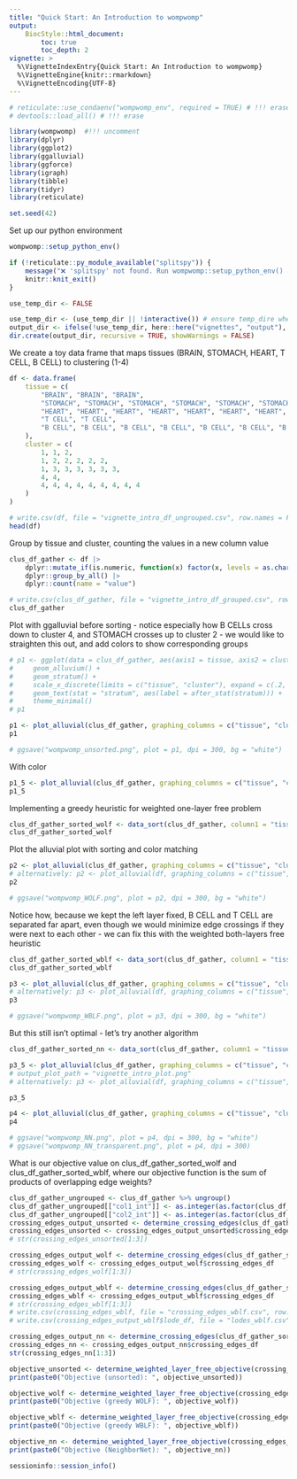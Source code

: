 ```yaml
---
title: "Quick Start: An Introduction to wompwomp"
output:
    BiocStyle::html_document:
        toc: true
        toc_depth: 2
vignette: >
  %\VignetteIndexEntry{Quick Start: An Introduction to wompwomp}
  %\VignetteEngine{knitr::rmarkdown}
  %\VignetteEncoding{UTF-8}
---
```


```r
# reticulate::use_condaenv("wompwomp_env", required = TRUE) # !!! erase
# devtools::load_all() # !!! erase

library(wompwomp)  #!!! uncomment
library(dplyr)
library(ggplot2)
library(ggalluvial)
library(ggforce)
library(igraph)
library(tibble)
library(tidyr)
library(reticulate)

set.seed(42)
```

Set up our python environment
```r
wompwomp::setup_python_env()
```

```r
if (!reticulate::py_module_available("splitspy")) {
    message("❌ 'splitspy' not found. Run wompwomp::setup_python_env() and restart R.")
    knitr::knit_exit()
}
```

```r
use_temp_dir <- FALSE

use_temp_dir <- (use_temp_dir || !interactive()) # ensure temp_dire when non-interactive always
output_dir <- ifelse(!use_temp_dir, here::here("vignettes", "output"), file.path(tempdir(), "vignette_output"))
dir.create(output_dir, recursive = TRUE, showWarnings = FALSE)
```

We create a toy data frame that maps tissues (BRAIN, STOMACH, HEART, T CELL, B CELL) to clustering (1-4)
```r
df <- data.frame(
    tissue = c(
        "BRAIN", "BRAIN", "BRAIN",
        "STOMACH", "STOMACH", "STOMACH", "STOMACH", "STOMACH", "STOMACH",
        "HEART", "HEART", "HEART", "HEART", "HEART", "HEART", "HEART",
        "T CELL", "T CELL",
        "B CELL", "B CELL", "B CELL", "B CELL", "B CELL", "B CELL", "B CELL", "B CELL", "B CELL"
    ),
    cluster = c(
        1, 1, 2,
        1, 2, 2, 2, 2, 2,
        1, 3, 3, 3, 3, 3, 3,
        4, 4,
        4, 4, 4, 4, 4, 4, 4, 4, 4
    )
)

# write.csv(df, file = "vignette_intro_df_ungrouped.csv", row.names = FALSE, quote = FALSE)
head(df)
```

Group by tissue and cluster, counting the values in a new column value
```r
clus_df_gather <- df |>
    dplyr::mutate_if(is.numeric, function(x) factor(x, levels = as.character(sort(unique(x))))) |>
    dplyr::group_by_all() |>
    dplyr::count(name = "value")

# write.csv(clus_df_gather, file = "vignette_intro_df_grouped.csv", row.names = FALSE, quote = FALSE)
clus_df_gather
```


Plot with ggalluvial before sorting - notice especially how B CELLs cross down to cluster 4, and STOMACH crosses up to cluster 2 - we would like to straighten this out, and add colors to show corresponding groups
```r
# p1 <- ggplot(data = clus_df_gather, aes(axis1 = tissue, axis2 = cluster, y = value)) +
#     geom_alluvium() +
#     geom_stratum() +
#     scale_x_discrete(limits = c("tissue", "cluster"), expand = c(.2, .05)) +
#     geom_text(stat = "stratum", aes(label = after_stat(stratum))) +
#     theme_minimal()
# p1

p1 <- plot_alluvial(clus_df_gather, graphing_columns = c("tissue", "cluster"), column_weights = "value", sorting_algorithm = "none", color_boxes = FALSE, color_bands = TRUE, coloring_algorithm = "none", output_plot_path = file.path(output_dir, "intro_unsorted.pdf"), text_size = 15, axis_text_size = 25, axis_text_vjust = 0)
p1

# ggsave("wompwomp_unsorted.png", plot = p1, dpi = 300, bg = "white")
```

With color
```r
p1_5 <- plot_alluvial(clus_df_gather, graphing_columns = c("tissue", "cluster"), column_weights = "value", sorting_algorithm = "none", color_boxes = TRUE, coloring_algorithm = "advanced", resolution = 1, color_bands = TRUE, output_plot_path = file.path(output_dir, "intro_unsorted_matched_colors.pdf"), text_size = 15, axis_text_size = 25, axis_text_vjust = 0)
p1_5
```


Implementing a greedy heuristic for weighted one-layer free problem
```r
clus_df_gather_sorted_wolf <- data_sort(clus_df_gather, column1 = "tissue", column2 = "cluster", column_weights = "value", sorting_algorithm = "greedy_wolf")
clus_df_gather_sorted_wolf
```

Plot the alluvial plot with sorting and color matching
```r
p2 <- plot_alluvial(clus_df_gather, graphing_columns = c("tissue", "cluster"), column_weights = "value", sorting_algorithm = "greedy_wolf", fixed_column = 1, color_bands = TRUE, coloring_algorithm = "advanced", resolution = 1, output_plot_path = file.path(output_dir, "intro_WOLF.pdf"), text_size = 15, axis_text_size = 25, axis_text_vjust = 0)
# alternatively: p2 <- plot_alluvial(df, graphing_columns = c("tissue", "cluster") sorting_algorithm = "greedy_wolf", fixed_column = 1)
p2

# ggsave("wompwomp_WOLF.png", plot = p2, dpi = 300, bg = "white")
```

Notice how, because we kept the left layer fixed, B CELL and T CELL are separated far apart, even though we would minimize edge crossings if they were next to each other - we can fix this with the weighted both-layers free heuristic
```r
clus_df_gather_sorted_wblf <- data_sort(clus_df_gather, column1 = "tissue", column2 = "cluster", column_weights = "value", sorting_algorithm = "greedy_wblf") # output_df_path = "vignette_intro_df_cluster_wblf.csv"
clus_df_gather_sorted_wblf
```

```r
p3 <- plot_alluvial(clus_df_gather, graphing_columns = c("tissue", "cluster"), column_weights = "value", sorting_algorithm = "greedy_wblf", color_bands = TRUE, coloring_algorithm = "advanced", resolution = 1, output_plot_path = file.path(output_dir, "intro_WBLF.pdf"), text_size = 15, axis_text_size = 25, axis_text_vjust = 0) # output_plot_path = "vignette_intro_plot.png"
# alternatively: p3 <- plot_alluvial(df, graphing_columns = c("tissue", "cluster"), sorting_algorithm = "greedy_wblf")
p3

# ggsave("wompwomp_WBLF.png", plot = p3, dpi = 300, bg = "white")
```

But this still isn't optimal - let's try another algorithm
```r
clus_df_gather_sorted_nn <- data_sort(clus_df_gather, column1 = "tissue", column2 = "cluster", column_weights = "value", sorting_algorithm = "neighbornet") # output_df_path = "vignette_intro_df_cluster_wblf.csv"

p3_5 <- plot_alluvial(clus_df_gather, graphing_columns = c("tissue", "cluster"), column_weights = "value", sorting_algorithm = "neighbornet", color_boxes = FALSE, color_bands = TRUE, coloring_algorithm = "none", resolution = 2, output_plot_path = file.path(output_dir, "intro_NN_without_color.pdf"), text_size = 15, axis_text_size = 25, axis_text_vjust = 0)
# output_plot_path = "vignette_intro_plot.png"
# alternatively: p3 <- plot_alluvial(df, graphing_columns = c("tissue", "cluster"), sorting_algorithm = "neighbornet")

p3_5
```

```r
p4 <- plot_alluvial(clus_df_gather, graphing_columns = c("tissue", "cluster"), column_weights = "value", sorting_algorithm = "neighbornet", color_bands = TRUE, coloring_algorithm = "advanced", resolution = 1, output_plot_path = file.path(output_dir, "intro_NN.pdf"), text_size = 15, axis_text_size = 25, axis_text_vjust = 0)
p4

# ggsave("wompwomp_NN.png", plot = p4, dpi = 300, bg = "white")
# ggsave("wompwomp_NN_transparent.png", plot = p4, dpi = 300)
```

What is our objective value on clus_df_gather_sorted_wolf and clus_df_gather_sorted_wblf, where our objective function is the sum of products of overlapping edge weights?
```r
clus_df_gather_ungrouped <- clus_df_gather %>% ungroup()
clus_df_gather_ungrouped[["col1_int"]] <- as.integer(as.factor(clus_df_gather_ungrouped[["tissue"]]))
clus_df_gather_ungrouped[["col2_int"]] <- as.integer(as.factor(clus_df_gather_ungrouped[["cluster"]]))
crossing_edges_output_unsorted <- determine_crossing_edges(clus_df_gather_ungrouped, column1 = "col1_int", column2 = "col2_int", column_weights = "value")
crossing_edges_unsorted <- crossing_edges_output_unsorted$crossing_edges_df
# str(crossing_edges_unsorted[1:3])

crossing_edges_output_wolf <- determine_crossing_edges(clus_df_gather_sorted_wolf, column1 = "col1_int", column2 = "col2_int", column_weights = "value")
crossing_edges_wolf <- crossing_edges_output_wolf$crossing_edges_df
# str(crossing_edges_wolf[1:3])

crossing_edges_output_wblf <- determine_crossing_edges(clus_df_gather_sorted_wblf, column1 = "col1_int", column2 = "col2_int", column_weights = "value") # output_df_path = "vignette_intro_crossing_wblf.csv"
crossing_edges_wblf <- crossing_edges_output_wblf$crossing_edges_df
# str(crossing_edges_wblf[1:3])
# write.csv(crossing_edges_wblf, file = "crossing_edges_wblf.csv", row.names = FALSE, quote = FALSE)
# write.csv(crossing_edges_output_wblf$lode_df, file = "lodes_wblf.csv", row.names = FALSE, quote = FALSE)

crossing_edges_output_nn <- determine_crossing_edges(clus_df_gather_sorted_nn, column1 = "col1_int", column2 = "col2_int", column_weights = "value") # output_df_path = "vignette_intro_crossing_nn.csv"
crossing_edges_nn <- crossing_edges_output_nn$crossing_edges_df
str(crossing_edges_nn[1:3])
```

```r
objective_unsorted <- determine_weighted_layer_free_objective(crossing_edges_unsorted)
print(paste0("Objective (unsorted): ", objective_unsorted))

objective_wolf <- determine_weighted_layer_free_objective(crossing_edges_wolf)
print(paste0("Objective (greedy WOLF): ", objective_wolf))

objective_wblf <- determine_weighted_layer_free_objective(crossing_edges_wblf)
print(paste0("Objective (greedy WBLF): ", objective_wblf))

objective_nn <- determine_weighted_layer_free_objective(crossing_edges_nn)
print(paste0("Objective (NeighborNet): ", objective_nn))
```

```r
sessioninfo::session_info()
```

